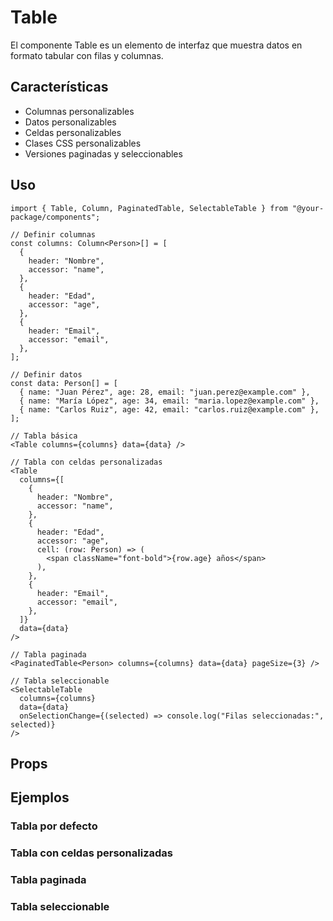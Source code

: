 
<Meta of={TableStories} />

# Table

El componente Table es un elemento de interfaz que muestra datos en formato tabular con filas y columnas.

## Características

- Columnas personalizables
- Datos personalizables
- Celdas personalizables
- Clases CSS personalizables
- Versiones paginadas y seleccionables

## Uso

```tsx
import { Table, Column, PaginatedTable, SelectableTable } from "@your-package/components";

// Definir columnas
const columns: Column<Person>[] = [
  {
    header: "Nombre",
    accessor: "name",
  },
  {
    header: "Edad",
    accessor: "age",
  },
  {
    header: "Email",
    accessor: "email",
  },
];

// Definir datos
const data: Person[] = [
  { name: "Juan Pérez", age: 28, email: "juan.perez@example.com" },
  { name: "María López", age: 34, email: "maria.lopez@example.com" },
  { name: "Carlos Ruiz", age: 42, email: "carlos.ruiz@example.com" },
];

// Tabla básica
<Table columns={columns} data={data} />

// Tabla con celdas personalizadas
<Table
  columns={[
    {
      header: "Nombre",
      accessor: "name",
    },
    {
      header: "Edad",
      accessor: "age",
      cell: (row: Person) => (
        <span className="font-bold">{row.age} años</span>
      ),
    },
    {
      header: "Email",
      accessor: "email",
    },
  ]}
  data={data}
/>

// Tabla paginada
<PaginatedTable<Person> columns={columns} data={data} pageSize={3} />

// Tabla seleccionable
<SelectableTable
  columns={columns}
  data={data}
  onSelectionChange={(selected) => console.log("Filas seleccionadas:", selected)}
/>
```

## Props

<Controls />

## Ejemplos

### Tabla por defecto

<Story of={TableStories.Default} />

### Tabla con celdas personalizadas

<Story of={TableStories.WithCustomCell} />

### Tabla paginada

<Story of={TableStories.Paginated} />

### Tabla seleccionable

<Story of={TableStories.Selectable} />
